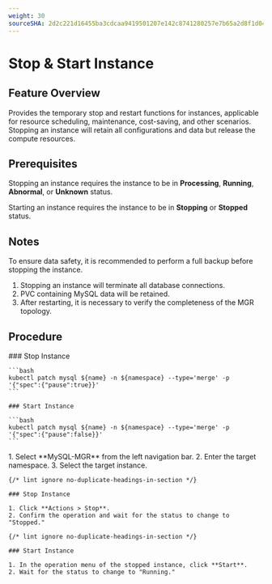 ```yaml
---
weight: 30
sourceSHA: 2d2c221d16455ba3cdcaa9419501207e142c8741280257e7b65a2d8f1d043d06
---
```


# Stop & Start Instance

## Feature Overview

Provides the temporary stop and restart functions for instances, applicable for resource scheduling, maintenance, cost-saving, and other scenarios. Stopping an instance will retain all configurations and data but release the compute resources.

## Prerequisites

Stopping an instance requires the instance to be in **Processing**, **Running**, **Abnormal**, or **Unknown** status.

Starting an instance requires the instance to be in **Stopping** or **Stopped** status.

## Notes

To ensure data safety, it is recommended to perform a full backup before stopping the instance.

1. Stopping an instance will terminate all database connections.
2. PVC containing MySQL data will be retained.
3. After restarting, it is necessary to verify the completeness of the MGR topology.

## Procedure

<Tabs>
  <Tab label="CLI">
    ### Stop Instance

    ```bash
    kubectl patch mysql ${name} -n ${namespace} --type='merge' -p '{"spec":{"pause":true}}'
    ```

    ### Start Instance

    ```bash
    kubectl patch mysql ${name} -n ${namespace} --type='merge' -p '{"spec":{"pause":false}}'
    ```
  </Tab>

  <Tab label="Web Console">
    1. Select **MySQL-MGR** from the left navigation bar.
    2. Enter the target namespace.
    3. Select the target instance.

    {/* lint ignore no-duplicate-headings-in-section */}

    ### Stop Instance

    1. Click **Actions > Stop**.
    2. Confirm the operation and wait for the status to change to "Stopped."

    {/* lint ignore no-duplicate-headings-in-section */}

    ### Start Instance

    1. In the operation menu of the stopped instance, click **Start**.
    2. Wait for the status to change to "Running."
  </Tab>
</Tabs>
